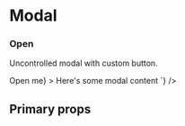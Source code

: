 
# Modal
<Description of={Modal} />

### Open
<p>
Uncontrolled modal with custom button.
</p>
<Playground
  scope={{ Modal, Button }}
  code={`
  <Modal
   defaultOpen={false}
   trigger={<Button variant="primary">Open me</Button>}
  >
    Here's some modal content
  </Modal>
  `}
/>

## Primary props
<Props of={Modal} />
